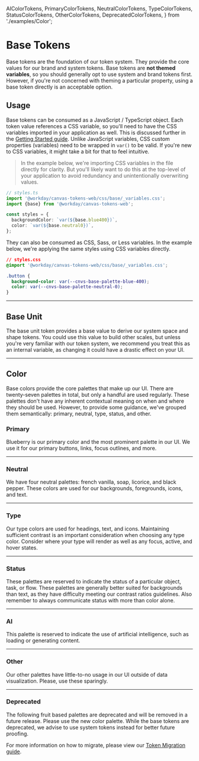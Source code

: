 
  AIColorTokens,
  PrimaryColorTokens,
  NeutralColorTokens,
  TypeColorTokens,
  StatusColorTokens,
  OtherColorTokens,
  DeprecatedColorTokens,
} from './examples/Color';

<Meta title="Docs/Base Tokens" />

<Unstyled>

# Base Tokens

Base tokens are the foundation of our token system. They provide the core values for our brand and
system tokens. Base tokens are **not themed variables**, so you should generally opt to use system
and brand tokens first. However, if you're not concerned with theming a particular property, using a
base token directly is an acceptable option.

## Usage

Base tokens can be consumed as a JavaScript / TypeScript object. Each token value references a CSS
variable, so you'll need to have the CSS variables imported in your application as well. This is
discussed further in the [Getting Started guide](/docs/docs-getting-started--docs). Unlike
JavaScript variables, CSS custom properties (variables) need to be wrapped in `var()` to be valid.
If you're new to CSS variables, it might take a bit for that to feel intuitive.

> In the example below, we're importing CSS variables in the file directly for clarity. But you'll
> likely want to do this at the top-level of your application to avoid redundancy and
> unintentionally overwriting values.

```ts
// styles.ts
import '@workday/canvas-tokens-web/css/base/_variables.css';
import {base} from '@workday/canvas-tokens-web';

const styles = {
  backgroundColor: `var(${base.blue400})`,
  color: `var(${base.neutral0})`,
};
```

They can also be consumed as CSS, Sass, or Less variables. In the example below, we're applying the
same styles using CSS variables directly.

```css
// styles.css
@import '@workday/canvas-tokens-web/css/base/_variables.css';

.button {
  background-color: var(--cnvs-base-palette-blue-400);
  color: var(--cnvs-base-palette-neutral-0);
}
```

---

## Base Unit

The base unit token provides a base value to derive our system space and shape tokens. You could use
this value to build other scales, but unless you're very familiar with our token system, we
recommend you treat this as an internal variable, as changing it could have a drastic effect on your
UI.

<BaseUnit />

---

## Color

Base colors provide the core palettes that make up our UI. There are twenty-seven palettes in total,
but only a handful are used regularly. These palettes don't have any inherent contextual meaning on
when and where they should be used. However, to provide some guidance, we've grouped them
semantically: primary, neutral, type, status, and other.

### Primary

Blueberry is our primary color and the most prominent palette in our UI. We use it for our primary
buttons, links, focus outlines, and more.

<PrimaryColorTokens />

---

### Neutral

We have four neutral palettes: french vanilla, soap, licorice, and black pepper. These colors are
used for our backgrounds, foregrounds, icons, and text.

<NeutralColorTokens />

---

### Type

Our type colors are used for headings, text, and icons. Maintaining sufficient contrast is an
important consideration when choosing any type color. Consider where your type will render as well
as any focus, active, and hover states.

<TypeColorTokens />

---

### Status

These palettes are reserved to indicate the status of a particular object, task, or flow. These
palettes are generally better suited for backgrounds than text, as they have difficulty meeting our
contrast ratios guidelines. Also remember to always communicate status with more than color alone.

<StatusColorTokens />

---

### AI

This palette is reserved to indicate the use of artificial intelligence, such as loading or
generating content.

<AIColorTokens />

---

### Other

Our other palettes have little-to-no usage in our UI outside of data visualization. Please, use
these sparingly.

<OtherColorTokens />

---

### Deprecated

The following fruit based palettes are deprecated and will be removed in a future release. Please use the new color palette. While the base tokens are deprecated, we advise to use system tokens instead for better future proofing. 

For more information on how to migrate, please view our [Token Migration guide](https://workday.github.io/canvas-kit/?path=/docs/guides-tokens-migration-overview--docs).

<DeprecatedColorTokens />

</Unstyled>
